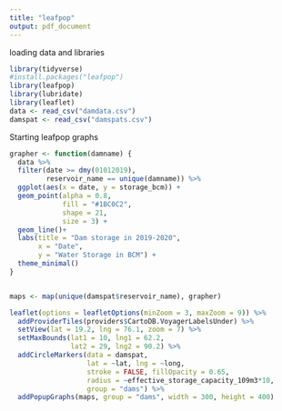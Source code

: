 ```yaml
---
title: "leafpop"
output: pdf_document
---
```


loading data and libraries
```r
library(tidyverse)
#install.packages("leafpop")
library(leafpop)
library(lubridate)
library(leaflet)
data <- read_csv("damdata.csv")
damspat <- read_csv("damspats.csv")
```
Starting leafpop graphs 

```r
grapher <- function(damname) {
  data %>%
  filter(date >= dmy(01012019),
         reservoir_name == unique(damname)) %>%
  ggplot(aes(x = date, y = storage_bcm)) +
  geom_point(alpha = 0.8, 
             fill = "#1BC0C2",
             shape = 21,
             size = 3) +
  geom_line()+
  labs(title = "Dam storage in 2019-2020",
       x = "Date",
       y = "Water Storage in BCM") +
  theme_minimal()
}


maps <- map(unique(damspat$reservoir_name), grapher)

```


```r
leaflet(options = leafletOptions(minZoom = 3, maxZoom = 9)) %>%
  addProviderTiles(providers$CartoDB.VoyagerLabelsUnder) %>%
  setView(lat = 19.2, lng = 76.1, zoom = 7) %>%
  setMaxBounds(lat1 = 10, lng1 = 62.2,
               lat2 = 29, lng2 = 90.2) %>%
  addCircleMarkers(data = damspat,
                   lat = ~lat, lng = ~long,
                   stroke = FALSE, fillOpacity = 0.65,
                   radius = ~effective_storage_capacity_109m3*10,
                   group = "dams") %>%
  addPopupGraphs(maps, group = "dams", width = 300, height = 400)

```

